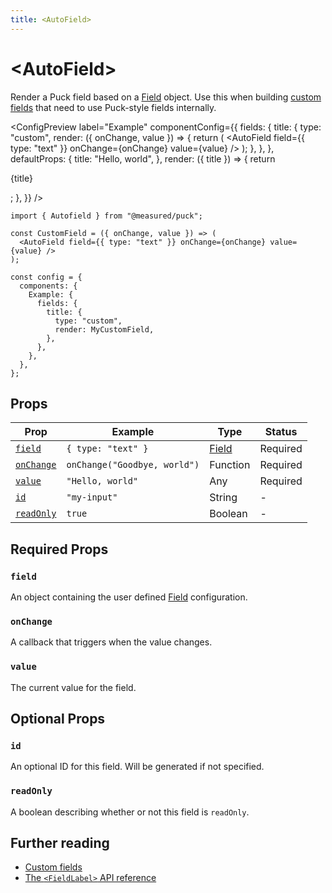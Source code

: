 ```yaml
---
title: <AutoField>
---
```



# \<AutoField\>

Render a Puck field based on a [Field](/docs/api-reference/fields) object. Use this when building [custom fields](/docs/extending-puck/custom-fields) that need to use Puck-style fields internally.

<ConfigPreview
  label="Example"
  componentConfig={{
    fields: {
      title: {
        type: "custom",
        render: ({ onChange, value }) => {
          return (
            <AutoField
              field={{ type: "text" }}
              onChange={onChange}
              value={value}
            />
          );
        },
      },
    },
    defaultProps: {
      title: "Hello, world",
    },
    render: ({ title }) => {
      return <p>{title}</p>;
    },
  }}
/>

```tsx showLineNumbers copy {1,4}
import { Autofield } from "@measured/puck";

const CustomField = ({ onChange, value }) => (
  <AutoField field={{ type: "text" }} onChange={onChange} value={value} />
);

const config = {
  components: {
    Example: {
      fields: {
        title: {
          type: "custom",
          render: MyCustomField,
        },
      },
    },
  },
};
```

## Props

| Prop                    | Example                      | Type                                | Status   |
| ----------------------- | ---------------------------- | ----------------------------------- | -------- |
| [`field`](#field)       | `{ type: "text" }`           | [Field](/docs/api-reference/fields) | Required |
| [`onChange`](#onchange) | `onChange("Goodbye, world")` | Function                            | Required |
| [`value`](#value)       | `"Hello, world"`             | Any                                 | Required |
| [`id`](#id)             | `"my-input"`                 | String                              | -        |
| [`readOnly`](#readonly) | `true`                       | Boolean                             | -        |

## Required Props

### `field`

An object containing the user defined [Field](/docs/api-reference/fields) configuration.

### `onChange`

A callback that triggers when the value changes.

### `value`

The current value for the field.

## Optional Props

### `id`

An optional ID for this field. Will be generated if not specified.

### `readOnly`

A boolean describing whether or not this field is `readOnly`.

## Further reading

- [Custom fields](/docs/extending-puck/custom-fields)
- [The `<FieldLabel>` API reference](/docs/api-reference/components/field-label)
